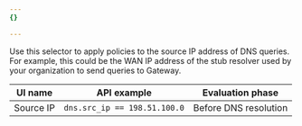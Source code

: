 ```yaml
---
{}

---
```


Use this selector to apply policies to the source IP address of DNS queries. For example, this could be the WAN IP address of the stub resolver used by your organization to send queries to Gateway.

| UI name   | API example                  | Evaluation phase      |
| --------- | ---------------------------- | --------------------- |
| Source IP | `dns.src_ip == 198.51.100.0` | Before DNS resolution |
